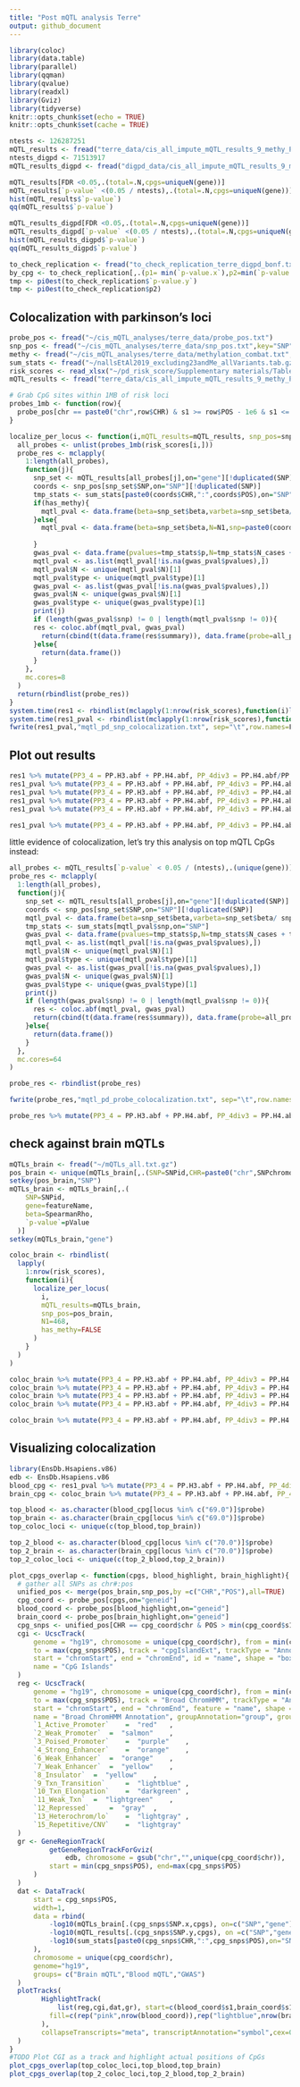 ```yaml
---
title: "Post mQTL analysis Terre"
output: github_document
---
```


```r
library(coloc)
library(data.table)
library(parallel)
library(qqman)
library(qvalue)
library(readxl)
library(Gviz)
library(tidyverse)
knitr::opts_chunk$set(echo = TRUE)
knitr::opts_chunk$set(cache = TRUE)
```

```r
ntests <- 126287251
mQTL_results <- fread("terre_data/cis_all_impute_mQTL_results_9_methy_PC.txt",key="gene")
ntests_digpd <- 71513917
mQTL_results_digpd <- fread("digpd_data/cis_all_impute_mQTL_results_9_methy_PC.txt")

```
```r
mQTL_results[FDR <0.05,.(total=.N,cpgs=uniqueN(gene))]
mQTL_results[`p-value` <(0.05 / ntests),.(total=.N,cpgs=uniqueN(gene))]
hist(mQTL_results$`p-value`)
qq(mQTL_results$`p-value`)
```

```r
mQTL_results_digpd[FDR <0.05,.(total=.N,cpgs=uniqueN(gene))]
mQTL_results_digpd[`p-value` <(0.05 / ntests),.(total=.N,cpgs=uniqueN(gene))]
hist(mQTL_results_digpd$`p-value`)
qq(mQTL_results_digpd$`p-value`)
```
```r

to_check_replication <- fread("to_check_replication_terre_digpd_bonf.txt")
by_cpg <- to_check_replication[,.(p1= min(`p-value.x`),p2=min(`p-value.y`)),by="gene"]
tmp <- pi0est(to_check_replication$`p-value.y`)
tmp <- pi0est(to_check_replication$p2)
```
## Colocalization with parkinson's loci
```r
probe_pos <- fread("~/cis_mQTL_analyses/terre_data/probe_pos.txt")
snp_pos <- fread("~/cis_mQTL_analyses/terre_data/snp_pos.txt",key="SNP")
methy <- fread("~/cis_mQTL_analyses/terre_data/methylation_combat.txt",key="cpg")
sum_stats <- fread("~/nallsEtAl2019_excluding23andMe_allVariants.tab.gz", key= "SNP")
risk_scores <- read_xlsx("~/pd_risk_score/Supplementary materials/Table S2. Detailed summary statistics on all nominated risk variants, known and novel_.xlsx") %>% mutate(CHR = as.numeric(CHR), COUNTED = toupper(`Effect allele`), ALT = toupper(`Other allele`), POS = BP) %>% filter(!is.na(CHR))
mQTL_results <- fread("terre_data/cis_all_impute_mQTL_results_9_methy_PC.txt",key="gene")

# Grab CpG sites within 1MB of risk loci
probes_1mb <- function(row){
  probe_pos[chr == paste0("chr",row$CHR) & s1 >= row$POS - 1e6 & s1 <= row$POS + 1e6]$geneid
}

localize_per_locus <- function(i,mQTL_results=mQTL_results, snp_pos=snp_pos,has_methy=TRUE,N1=245){
  all_probes <- unlist(probes_1mb(risk_scores[i,]))
  probe_res <- mclapply(
    1:length(all_probes),
    function(j){
      snp_set <- mQTL_results[all_probes[j],on="gene"][!duplicated(SNP)]
      coords <- snp_pos[snp_set$SNP,on="SNP"][!duplicated(SNP)]
      tmp_stats <- sum_stats[paste0(coords$CHR,":",coords$POS),on="SNP"]
      if(has_methy){
        mqtl_pval <- data.frame(beta=snp_set$beta,varbeta=snp_set$beta/ snp_set$`t-stat`,N=N1,snp=paste0(coords$CHR,":",coords$POS),sdY = sd(methy[all_probes[j],-c(1),on="cpg"]),type="quant",stringsAsFactors = F)
      }else{
        mqtl_pval <- data.frame(beta=snp_set$beta,N=N1,snp=paste0(coords$CHR,":",coords$POS),MAF=tmp_stats$freq,pvalues = snp_set$`p-value`, type="quant",stringsAsFactors = F)
      
      }
      gwas_pval <- data.frame(pvalues=tmp_stats$p,N=tmp_stats$N_cases + tmp_stats$N_controls,s =tmp_stats$N_cases/(tmp_stats$N_cases + tmp_stats$N_controls),snp=tmp_stats$SNP,type="cc",MAF=tmp_stats$freq,stringsAsFactors = F)
      mqtl_pval <- as.list(mqtl_pval[!is.na(gwas_pval$pvalues),])
      mqtl_pval$N <- unique(mqtl_pval$N)[1]
      mqtl_pval$type <- unique(mqtl_pval$type)[1]
      gwas_pval <- as.list(gwas_pval[!is.na(gwas_pval$pvalues),])
      gwas_pval$N <- unique(gwas_pval$N)[1]
      gwas_pval$type <- unique(gwas_pval$type)[1]
      print(j)
      if (length(gwas_pval$snp) != 0 | length(mqtl_pval$snp != 0)){
      res <- coloc.abf(mqtl_pval, gwas_pval)
        return(cbind(t(data.frame(res$summary)), data.frame(probe=all_probes[j],locus=risk_scores$`Locus Number`[i],locus_snp = risk_scores$SNP[i])))
      }else{
        return(data.frame())
      }
    },
    mc.cores=8
  )
  return(rbindlist(probe_res))
}
system.time(res1 <- rbindlist(mclapply(1:nrow(risk_scores),function(i)localize_per_locus(i,mQTL_results = mQTL_results, snp_pos = snp_pos, has_methy=TRUE,N1 = 245),mc.cores = 4)))
system.time(res1_pval <- rbindlist(mclapply(1:nrow(risk_scores),function(i)localize_per_locus(i,mQTL_results = mQTL_results, snp_pos = snp_pos, has_methy=FALSE,N1 = 245),mc.cores = 4)))
fwrite(res1_pval,"mqtl_pd_snp_colocalization.txt", sep="\t",row.names=F,quote=F)
```
## Plot out results
```r
res1 %>% mutate(PP3_4 = PP.H3.abf + PP.H4.abf, PP_4div3 = PP.H4.abf/PP.H3.abf) %>% arrange(-PP3_4,-PP_4div3)
res1_pval %>% mutate(PP3_4 = PP.H3.abf + PP.H4.abf, PP_4div3 = PP.H4.abf/PP.H3.abf) %>% arrange(-PP3_4,-PP_4div3)%>% filter(PP3_4 > 0.99, PP_4div3 > 5) 
res1_pval %>% mutate(PP3_4 = PP.H3.abf + PP.H4.abf, PP_4div3 = PP.H4.abf/PP.H3.abf) %>% arrange(-PP3_4,-PP_4div3)%>% filter(PP3_4 > 0.99, PP_4div3 > 5)  %>% distinct(probe,locus)
res1_pval %>% mutate(PP3_4 = PP.H3.abf + PP.H4.abf, PP_4div3 = PP.H4.abf/PP.H3.abf) %>% arrange(-PP3_4,-PP_4div3)%>% filter(PP3_4 > 0.99, PP_4div3 > 5)  %>% distinct(probe)
res1_pval %>% mutate(PP3_4 = PP.H3.abf + PP.H4.abf, PP_4div3 = PP.H4.abf/PP.H3.abf) %>% arrange(-PP3_4,-PP_4div3)%>% filter(PP3_4 > 0.99, PP_4div3 > 5)  %>% distinct(locus)
```
```r
res1_pval %>% mutate(PP3_4 = PP.H3.abf + PP.H4.abf, PP_4div3 = PP.H4.abf/PP.H3.abf) %>% arrange(-PP3_4,-PP_4div3)%>% filter(PP3_4 > 0.99, PP_4div3 > 5)  %>% write_delim("mqtl_pd_snp_colocalized_blood.txt")
```

little evidence of colocalization, let's try this analysis on top mQTL CpGs instead:
```r
all_probes <- mQTL_results[`p-value` < 0.05 / (ntests),.(unique(gene))]$V1
probe_res <- mclapply(
  1:length(all_probes),
  function(j){
    snp_set <- mQTL_results[all_probes[j],on="gene"][!duplicated(SNP)]
    coords <- snp_pos[snp_set$SNP,on="SNP"][!duplicated(SNP)]
    mqtl_pval <- data.frame(beta=snp_set$beta,varbeta=snp_set$beta/ snp_set$`t-stat`,N=245,snp=paste0(coords$CHR,":",coords$POS),sdY = sd(methy[all_probes[j],-c(1),on="cpg"]),type="quant",stringsAsFactors = F)
    tmp_stats <- sum_stats[mqtl_pval$snp,on="SNP"]
    gwas_pval <- data.frame(pvalues=tmp_stats$p,N=tmp_stats$N_cases + tmp_stats$N_controls,s =tmp_stats$N_cases/(tmp_stats$N_cases + tmp_stats$N_controls),snp=tmp_stats$SNP,type="cc",MAF=tmp_stats$freq,stringsAsFactors = F)
    mqtl_pval <- as.list(mqtl_pval[!is.na(gwas_pval$pvalues),])
    mqtl_pval$N <- unique(mqtl_pval$N)[1]
    mqtl_pval$type <- unique(mqtl_pval$type)[1]
    gwas_pval <- as.list(gwas_pval[!is.na(gwas_pval$pvalues),])
    gwas_pval$N <- unique(gwas_pval$N)[1]
    gwas_pval$type <- unique(gwas_pval$type)[1]
    print(j)
    if (length(gwas_pval$snp) != 0 | length(mqtl_pval$snp != 0)){
      res <- coloc.abf(mqtl_pval, gwas_pval)
      return(cbind(t(data.frame(res$summary)), data.frame(probe=all_probes[j])))
    }else{
      return(data.frame())
    }
  },
  mc.cores=64
)

probe_res <- rbindlist(probe_res)

fwrite(probe_res,"mqtl_pd_probe_colocalization.txt", sep="\t",row.names=F,quote=F)
```

```r
probe_res %>% mutate(PP3_4 = PP.H3.abf + PP.H4.abf, PP_4div3 = PP.H4.abf/PP.H3.abf) %>% arrange(-PP3_4,-PP_4div3)

```
## check against brain mQTLs
```r
mQTLs_brain <- fread("~/mQTLs_all.txt.gz")
pos_brain <- unique(mQTLs_brain[,.(SNP=SNPid,CHR=paste0("chr",SNPchromosome),POS=SNPpos)])
setkey(pos_brain,"SNP")
mQTLs_brain <- mQTLs_brain[,.(
    SNP=SNPid, 
    gene=featureName,
    beta=SpearmanRho,
    `p-value`=pValue
  )]
setkey(mQTLs_brain,"gene")

coloc_brain <- rbindlist(
  lapply(
    1:nrow(risk_scores),
    function(i){
      localize_per_locus(
        i,
        mQTL_results=mQTLs_brain,
        snp_pos=pos_brain,
        N1=468,
        has_methy=FALSE
      )
    }
  )
)
```
```r
coloc_brain %>% mutate(PP3_4 = PP.H3.abf + PP.H4.abf, PP_4div3 = PP.H4.abf/PP.H3.abf) %>% arrange(-PP3_4,-PP_4div3) %>% filter(PP3_4 > 0.99, PP_4div3 > 5)
coloc_brain %>% mutate(PP3_4 = PP.H3.abf + PP.H4.abf, PP_4div3 = PP.H4.abf/PP.H3.abf) %>% arrange(-PP3_4,-PP_4div3) %>% filter(PP3_4 > 0.99, PP_4div3 > 5) %>% distinct(probe,locus)
coloc_brain %>% mutate(PP3_4 = PP.H3.abf + PP.H4.abf, PP_4div3 = PP.H4.abf/PP.H3.abf) %>% arrange(-PP3_4,-PP_4div3) %>% filter(PP3_4 > 0.99, PP_4div3 > 5) %>% distinct(probe)
coloc_brain %>% mutate(PP3_4 = PP.H3.abf + PP.H4.abf, PP_4div3 = PP.H4.abf/PP.H3.abf) %>% arrange(-PP3_4,-PP_4div3) %>% filter(PP3_4 > 0.99, PP_4div3 > 5) %>% distinct(locus)
```
```r
coloc_brain %>% mutate(PP3_4 = PP.H3.abf + PP.H4.abf, PP_4div3 = PP.H4.abf/PP.H3.abf) %>% arrange(-PP3_4,-PP_4div3) %>% filter(PP3_4 > 0.99, PP_4div3 > 5) %>% write_delim("mqtl_pd_snp_colocalized_brain.txt")
```
## Visualizing colocalization
```r
library(EnsDb.Hsapiens.v86)
edb <- EnsDb.Hsapiens.v86
blood_cpg <- res1_pval %>% mutate(PP3_4 = PP.H3.abf + PP.H4.abf, PP_4div3 = PP.H4.abf/PP.H3.abf) %>% arrange(-PP3_4,-PP_4div3)%>% dplyr::filter(PP3_4 > 0.99, PP_4div3 > 5)
brain_cpg <- coloc_brain %>% mutate(PP3_4 = PP.H3.abf + PP.H4.abf, PP_4div3 = PP.H4.abf/PP.H3.abf) %>% arrange(-PP3_4,-PP_4div3)%>% dplyr::filter(PP3_4 > 0.99, PP_4div3 > 5)

top_blood <- as.character(blood_cpg[locus %in% c("69.0")]$probe)
top_brain <- as.character(brain_cpg[locus %in% c("69.0")]$probe)
top_coloc_loci <- unique(c(top_blood,top_brain))

top_2_blood <- as.character(blood_cpg[locus %in% c("70.0")]$probe)
top_2_brain <- as.character(brain_cpg[locus %in% c("70.0")]$probe)
top_2_coloc_loci <- unique(c(top_2_blood,top_2_brain))

plot_cpgs_overlap <- function(cpgs, blood_highlight, brain_highlight){
  # gather all SNPs as chr#:pos
  unified_pos <- merge(pos_brain,snp_pos,by =c("CHR","POS"),all=TRUE)
  cpg_coord <- probe_pos[cpgs,on="geneid"]
  blood_coord <- probe_pos[blood_highlight,on="geneid"]
  brain_coord <- probe_pos[brain_highlight,on="geneid"]
  cpg_snps <- unified_pos[CHR == cpg_coord$chr & POS > min(cpg_coord$s1) -75e3 & POS < max(cpg_coord$s2) + 75e3]
  cgi <- UcscTrack(
      genome = "hg19", chromosome = unique(cpg_coord$chr), from = min(cpg_snps$POS),
      to = max(cpg_snps$POS), track = "cpgIslandExt", trackType = "AnnotationTrack", 
      start = "chromStart", end = "chromEnd", id = "name", shape = "box", fill = "#006400", 
      name = "CpG Islands"
  )
  reg <- UcscTrack(
      genome = "hg19", chromosome = unique(cpg_coord$chr), from = min(cpg_snps$POS), 
      to = max(cpg_snps$POS), track = "Broad ChromHMM", trackType = "AnnotationTrack", 
      start = "chromStart", end = "chromEnd", feature = "name", shape = "box",
      name = "Broad ChromHMM Annotation", groupAnnotation="group", group="name",just.group="left",collapse=TRUE,mergeGroups=TRUE,
      `1_Active_Promoter`	 = 	"red"	,
      `2_Weak_Promoter`	 = 	"salmon"	,
      `3_Poised_Promoter`	 = 	"purple"	,
      `4_Strong_Enhancer`	 = 	"orange"	,
      `6_Weak_Enhancer`	 = 	"orange"	,
      `7_Weak_Enhancer`	 = 	"yellow"	,
      `8_Insulator`	 = 	"yellow"	,
      `9_Txn_Transition`	 = 	"lightblue"	,
      `10_Txn_Elongation`	 = 	"darkgreen"	,
      `11_Weak_Txn`	 = 	"lightgreen"	,
      `12_Repressed`	 = 	"gray"	,
      `13_Heterochrom/lo`	 = 	"lightgray"	,
      `15_Repetitive/CNV`	 = 	"lightgray"
  )
  gr <- GeneRegionTrack(
          getGeneRegionTrackForGviz(
              edb, chromosome = gsub("chr","",unique(cpg_coord$chr)),
          start = min(cpg_snps$POS), end=max(cpg_snps$POS)
      )
  )
  dat <- DataTrack(
      start = cpg_snps$POS,
      width=1,
      data = rbind(
          -log10(mQTLs_brain[.(cpg_snps$SNP.x,cpgs), on=c("SNP","gene")]$`p-value`), 
          -log10(mQTL_results[.(cpg_snps$SNP.y,cpgs), on =c("SNP","gene")]$`p-value`),
          -log10(sum_stats[paste0(cpg_snps$CHR,":",cpg_snps$POS),on="SNP"]$p)
      ),
      chromosome = unique(cpg_coord$chr),
      genome="hg19",
      groups= c("Brain mQTL","Blood mQTL","GWAS")
  )
  plotTracks(
        HighlightTrack(
            list(reg,cgi,dat,gr), start=c(blood_coord$s1,brain_coord$s1),width=75e3,
          fill=c(rep("pink",nrow(blood_coord)),rep("lightblue",nrow(brain_coord)))
        ), 
        collapseTranscripts="meta", transcriptAnnotation="symbol",cex=0.5
  )
}
#TODO Plot CGI as a track and highlight actual positions of CpGs
plot_cpgs_overlap(top_coloc_loci,top_blood,top_brain)
plot_cpgs_overlap(top_2_coloc_loci,top_2_blood,top_2_brain)
```

